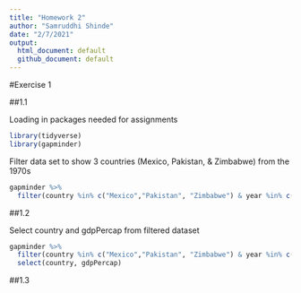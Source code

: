 ```yaml
---
title: "Homework 2"
author: "Samruddhi Shinde"
date: "2/7/2021"
output:
  html_document: default
  github_document: default
---
```

#Exercise 1

##1.1 

Loading in packages needed for assignments
```r
library(tidyverse)
library(gapminder)
```

Filter data set to show 3 countries (Mexico, Pakistan, & Zimbabwe) from the 1970s
```r
gapminder %>%
  filter(country %in% c("Mexico","Pakistan", "Zimbabwe") & year %in% c(1970:1979))
```

##1.2

Select country and gdpPercap from filtered dataset
```r
gapminder %>%
  filter(country %in% c("Mexico","Pakistan", "Zimbabwe") & year %in% c(1970:1979)) %>%
  select(country, gdpPercap)
```

##1.3 